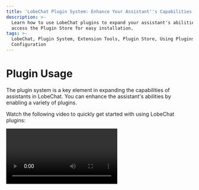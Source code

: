 ```yaml
---
title: 'LobeChat Plugin System: Enhance Your Assistant''s Capabilities'
description: >-
  Learn how to use LobeChat plugins to expand your assistant's abilities and
  access the Plugin Store for easy installation.
tags: >-
  LobeChat, Plugin System, Extension Tools, Plugin Store, Using Plugins, Plugin
  Configuration
---
```


# Plugin Usage

The plugin system is a key element in expanding the capabilities of assistants in LobeChat. You can enhance the assistant's abilities by enabling a variety of plugins.

Watch the following video to quickly get started with using LobeChat plugins:

<Video height={840} src="https://github.com/lobehub/lobe-chat/assets/28616219/94d4c312-1699-4e24-8782-138883678c9e" />

## Plugin Store

You can access the Plugin Store by navigating to "Extension Tools" -> "Plugin Store" in the session toolbar.

<Image alt="Plugin Store S1" height={472} src="https://github.com/lobehub/lobe-chat/assets/28616219/ab4e60d0-1293-49ac-8798-cb29b3b789e6" />

The Plugin Store allows you to directly install and use plugins within LobeChat.

<Image alt="Plugin Store S2" height={612} src="https://github.com/lobehub/lobe-chat/assets/28616219/d7a5d821-116f-4be6-8a1a-38d81a5ea0ea" />

## Using Plugins

After installing a plugin, simply enable it under the current assistant to use it.

<Image alt="Using Plugins" height={472} src="https://github.com/lobehub/lobe-chat/assets/28616219/76ab1ae7-a4f9-4285-8ebd-45b90251aba1" />

## Plugin Configuration

Some plugins may require specific configurations, such as API keys.

After installing a plugin, you can click on "Settings" to enter the plugin's settings and fill in the required configurations:

<Image alt="Plugin Configuration S1" height={472} src="https://github.com/lobehub/lobe-chat/assets/28616219/10eb3023-4528-4b06-8092-062e7b3865cc" />

<Image alt="Plugin Configuration S2" height={472} src="https://github.com/lobehub/lobe-chat/assets/28616219/ab2e4c25-4b11-431b-9266-442d8b14cb41" />
